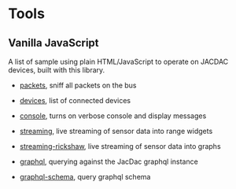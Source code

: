 # Tools

## Vanilla JavaScript

A list of sample using plain HTML/JavaScript to operate on JACDAC devices, built with this library.

* [packets](./tools/packets), sniff all packets on the bus
* [devices](./tools/devices), list of connected devices
* [console](./tools/console), turns on verbose console and display messages
* [streaming](./tools/streaming), live streaming of sensor data into range widgets
* [streaming-rickshaw](./tools/streaming-rickshaw), live streaming of sensor data into graphs

* [graphql](./tools/graphql), querying against the JacDac graphql instance
* [graphql-schema](./tools/graphql-schema), query graphql schema
